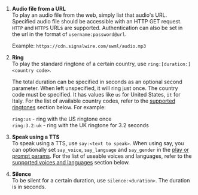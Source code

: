 1. **Audio file from a URL**<br/>
   To play an audio file from the web, simply list that audio's URL.
   Specified audio file should be accessible with an HTTP GET request.
   `HTTP` and `HTTPS` URLs are supported. Authentication can also be set in the url in the format of `username:password@url`.

    Example: `https://cdn.signalwire.com/swml/audio.mp3`

2. **Ring**<br/>
   To play the standard ringtone of a certain country, use `ring:[duration:]<country code>`.

   The total duration can be specified in seconds as an optional second parameter. When left unspecified,
   it will ring just once. The country code must be specified. It has values like `us` for United States, `it` for Italy.
   For the list of available country codes, refer to the
   [supported ringtones](#supported-ring-tones) section below. For example:

   `ring:us` - ring with the US ringtone once<br/>
   `ring:3.2:uk` - ring with the UK ringtone for 3.2 seconds

3. **Speak using a TTS**<br/>
   To speak using a TTS, use `say:<text to speak>`. When using say, you can optionally set `say_voice`, `say_language` and
   `say_gender` in the [play or prompt params](#parameters). For the list of useable voices and languages,
   refer to the [supported voices and languages](#supported-voices-and-languages) section below.

4. **Silence**<br/>
   To be silent for a certain duration, use `silence:<duration>`. The duration is in seconds.
